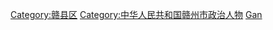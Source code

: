 [[Category:赣县区|Category:赣县区]]
[[Category:中华人民共和国赣州市政治人物|Category:中华人民共和国赣州市政治人物]]
[[Category:江西省县委书记|Gan]]